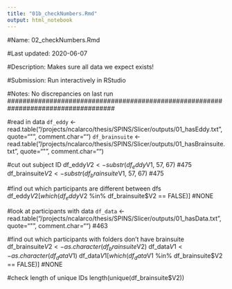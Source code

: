 ```yaml
---
title: "01b_checkNumbers.Rmd"
output: html_notebook
---
```


####################################################################################
#Name:         02_checkNumbers.Rmd

#Last updated: 2020-06-07

#Description:  Makes sure all data we expect exists!

#Submission:   Run interactively in RStudio

#Notes:        No discrepancies on last run 
####################################################################################

#read in data
`df_eddy` <- read.table("/projects/ncalarco/thesis/SPINS/Slicer/outputs/01_hasEddy.txt", quote="\"", comment.char="")
`df_brainsuite` <- read.table("/projects/ncalarco/thesis/SPINS/Slicer/outputs/01_hasBrainsuite.txt", quote="\"", comment.char="")

#cut out subject ID
df_eddy$V2 <- substr(df_eddy$V1, 57, 67) #475
df_brainsuite$V2 <- substr(df_brainsuite$V1, 57, 67) #475

#find out which participants are different between dfs
df_eddy$V2[which(df_eddy$V2 %in% df_brainsuite$V2 == FALSE)] #NONE

#look at participants with data
`df_data` <- read.table("/projects/ncalarco/thesis/SPINS/Slicer/outputs/01_hasData.txt", quote="\"", comment.char="") #463

#find out which participants with folders don't have brainsuite
df_brainsuite$V2 <- as.character(df_brainsuite$V2)
df_data$V1 <- as.character(df_data$V1)
df_data$V1[which(df_data$V1 %in% df_brainsuite$V2 == FALSE)] #NONE

#check length of unique IDs
length(unique(df_brainsuite$V2))



